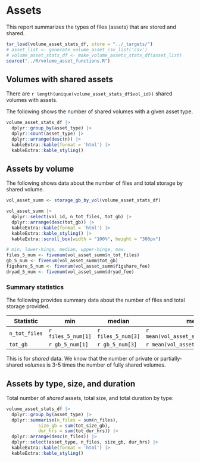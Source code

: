 # Assets

This report summarizes the types of files (assets) that are stored and shared.

```r
tar_load(volume_asset_stats_df, store = "../_targets/")
# asset_list <- generate_volume_asset_csv_list('csv')
# volume_asset_stats_df <- make_volume_assets_stats_df(asset_list)
source("../R/volume_asset_functions.R")
```

## Volumes with shared assets {-}

There are `r length(unique(volume_asset_stats_df$vol_id))` shared volumes with assets.

The following shows the number of shared volumes with a given asset type.

```r
volume_asset_stats_df |>
  dplyr::group_by(asset_type) |>
  dplyr::count(asset_type) |>
  dplyr::arrange(desc(n)) |>
  kableExtra::kable(format = 'html') |>
  kableExtra::kable_styling()
```

## Assets by volume {-}

The following shows data about the number of files and total storage by shared volume. 

<!-- We also show an estimated one-time storage cost if these data were stored on [FigShare Plus](https://knowledge.figshare.com/plus) or [Dryad](https://datadryad.org/stash/faq). -->

```r
vol_asset_summ <- storage_gb_by_vol(volume_asset_stats_df)

vol_asset_summ |>
  dplyr::select(vol_id, n_tot_files, tot_gb) |>
  dplyr::arrange(desc(tot_gb)) |>
  kableExtra::kable(format = 'html') |>
  kableExtra::kable_styling() |>
  kableExtra::scroll_box(width = "100%", height = "300px")
```

```r
# min, lower-hinge, median, upper-hinge, max.
files_5_num <- fivenum(vol_asset_summ$n_tot_files)
gb_5_num <- fivenum(vol_asset_summ$tot_gb)
figshare_5_num <- fivenum(vol_asset_summ$figshare_fee)
dryad_5_num <- fivenum(vol_asset_summ$dryad_fee)
```

### Summary statistics {-}

The following provides summary data about the number of files and total storage provided.

| Statistic | min | median | mean | max |
|-----------|-----|--------|------|-------|
| `n_tot_files` | `r files_5_num[1]` | `r files_5_num[3]` | `r mean(vol_asset_summ$n_tot_files)` | `r files_5_num[5]` |
| `tot_gb` | `r gb_5_num[1]` | `r gb_5_num[3]` | `r mean(vol_asset_summ$tot_gb)` | `r gb_5_num[5]` |
<!-- | `figshare_fee` | `r figshare_5_num[1]` | `r figshare_5_num[3]` | `r mean(vol_asset_summ$figshare_fee)` | `r figshare_5_num[5]` | -->
<!-- | `dryad_fee` | `r dryad_5_num[1]` | `r dryad_5_num[3]` | `r mean(vol_asset_summ$dryad_fee)` | `r dryad_5_num[5]` | -->

<!-- If Databrary charged for storage it provided for free, there could be a one time income stream in the range of \$ `r format(sum(vol_asset_summ$figshare_fee)/1000, digits=4)` to \$ `r format(sum(vol_asset_summ$dryad_fee)/1000, digits=2)` K. -->

::: {.rmdnote}

This is for *shared* data. We know that the number of private or partially-shared *volumes* is 3-5 times the number of fully shared volumes.

:::

## Assets by type, size, and duration {-}

Total number of *shared* assets, total size, and total duration by type:

```r
volume_asset_stats_df |>
  dplyr::group_by(asset_type) |>
  dplyr::summarise(n_files = sum(n_files),
            size_gb = sum(tot_size_gb),
            dur_hrs = sum(tot_dur_hrs)) |>
  dplyr::arrange(desc(n_files)) |>
  dplyr::select(asset_type, n_files, size_gb, dur_hrs) |>
  kableExtra::kable(format = 'html') |>
  kableExtra::kable_styling()
```


